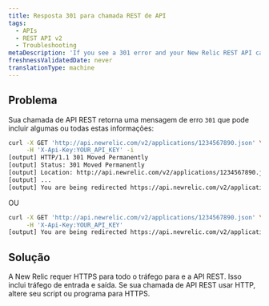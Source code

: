 ```yaml
---
title: Resposta 301 para chamada REST de API
tags:
  - APIs
  - REST API v2
  - Troubleshooting
metaDescription: 'If you see a 301 error and your New Relic REST API call uses HTTP, change your script or program to HTTPS.'
freshnessValidatedDate: never
translationType: machine
---
```


## Problema

Sua chamada de API REST retorna uma mensagem de erro `301` que pode incluir algumas ou todas estas informações:

```sh
curl -X GET 'http://api.newrelic.com/v2/applications/1234567890.json' \
     -H 'X-Api-Key:YOUR_API_KEY' -i
[output] HTTP/1.1 301 Moved Permanently
[output] Status: 301 Moved Permanently
[output] Location: http://api.newrelic.com/v2/applications/1234567890.json
[output] ...
[output] You are being redirected https://api.newrelic.com/v2/applications/1234567890.json
```

OU

```sh
curl -X GET 'http://api.newrelic.com/v2/applications/1234567890.json' \
     -H 'X-Api-Key:YOUR_API_KEY'
[output] You are being redirected https://api.newrelic.com/v2/applications/1234567890.json
```

## Solução

A New Relic requer HTTPS para todo o tráfego para <InlinePopover type="apm" />e a API REST. Isso inclui tráfego de entrada e saída. Se sua chamada de API REST usar HTTP, altere seu script ou programa para HTTPS.